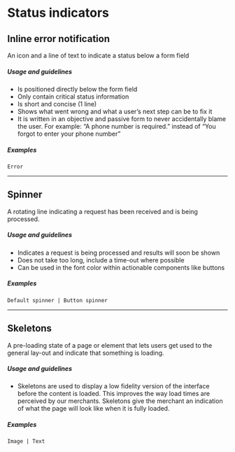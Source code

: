 # Status indicators

## Inline error notification
An icon and a line of text to indicate a status below a form field  

##### Usage and guidelines
* Is positioned directly below the form field
* Only contain critical status information
* Is short and concise (1 line)
* Shows what went wrong and what a user’s next step can be to fix it
* It is written in an objective and passive form to never accidentally blame the user. For example: “A phone number is required.” instead of “You forgot to enter your phone number”

##### Examples
```Error```

***

## Spinner
A rotating line indicating a request has been received and is being processed.

##### Usage and guidelines
* Indicates a request is being processed and results will soon be shown
* Does not take too long, include a time-out where possible
* Can be used in the font color within actionable components like buttons

##### Examples
```Default spinner | Button spinner```

***

## Skeletons
A pre-loading state of a page or element that lets users get used to the general lay-out and indicate that something is loading.

##### Usage and guidelines
* Skeletons are used to display a low fidelity version of the interface before the content is loaded. This improves the way load times are perceived by our merchants. Skeletons give the merchant an indication of what the page will look like when it is fully loaded.

##### Examples
```Image | Text```

